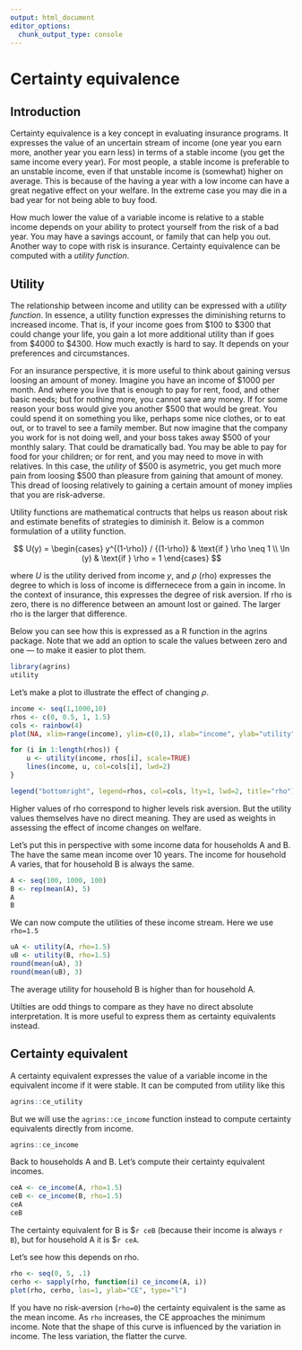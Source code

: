 ```yaml
---
output: html_document
editor_options: 
  chunk_output_type: console
---
```


# Certainty equivalence

## Introduction 

Certainty equivalence is a key concept in evaluating insurance programs. It expresses the value of an uncertain stream of income (one year you earn more, another year you earn less) in terms of a stable income (you get the same income every year). For most people, a stable income is preferable to an unstable income, even if that unstable income is (somewhat) higher on average. This is because of the having a year with a low income can have a great negative effect on your welfare. In the extreme case you may die in a bad year for not being able to buy food. 

How much lower the value of a variable income is relative to a stable income depends on your ability to protect yourself from the risk of a bad year. You may have a savings account, or family that can help you out. Another way to cope with risk is insurance. Certainty equivalence can be computed with a *utility function*.


## Utility 

The relationship between income and utility can be expressed with a *utility function*. In essence, a utility function expresses the diminishing returns to increased income. That is, if your income goes from $100 to $300 that could change your life, you gain a lot more additional utility than if goes from $4000 to $4300. How much exactly is hard to say. It depends on your preferences and circumstances.  

For an insurance perspective, it is more useful to think about gaining versus loosing an amount of money. Imagine you have an income of $1000 per month. And where you live that is enough to pay for rent, food, and other basic needs; but for nothing more, you cannot save any money. If for some reason your boss would give you another $500 that would be great. You could spend it on something you like, perhaps some nice clothes, or to eat out, or to travel to see a family member. But now imagine that the company you work for is not doing well, and your boss takes away $500 of your monthly salary. That could be dramatically bad. You may be able to pay for food for your children; or for rent, and you may need to move in with relatives. In this case, the *utility* of $500 is asymetric, you get much more pain from loosing $500 than pleasure from gaining that amount of money. This dread of loosing relatively to gaining a certain amount of money implies that you are risk-adverse. 


Utility functions are mathematical contructs that helps us reason about risk and estimate benefits of strategies to diminish it. Below is a common formulation of a utility function. 

$$
    U(y) = \begin{cases} y^{(1-\rho)} / {(1-\rho)}    & \text{if } \rho \neq 1 \\
    \ln (y) & \text{if } \rho = 1
    \end{cases}
$$

where *U* is the utility derived from income *y*, and $\rho$ (rho) expresses the degree to which is loss of income is differnecece from a gain in income. In the context of insurance, this expresses the degree of risk aversion. If rho is zero, there is no difference between an amount lost or gained. The larger rho is the larger that difference.

Below you can see how this is expressed as a R function in the agrins package. Note that we add an option to scale the values between zero and one --- to make it easier to plot them. 

```r
library(agrins)
utility
```

Let's make a plot to illustrate the effect of changing $\rho$.

```r
income <- seq(1,1000,10)
rhos <- c(0, 0.5, 1, 1.5)
cols <- rainbow(4)
plot(NA, xlim=range(income), ylim=c(0,1), xlab="income", ylab="utility", type="n", las=1)

for (i in 1:length(rhos)) {
	u <- utility(income, rhos[i], scale=TRUE)
	lines(income, u, col=cols[i], lwd=2)
}

legend("bottomright", legend=rhos, col=cols, lty=1, lwd=2, title="rho")

```

Higher values of rho correspond to higher levels risk aversion. But the utility values themselves have no direct meaning. They are used as weights in assessing the effect of income changes on welfare. 

Let's put this in perspective with some income data for households A and B. The have the same mean income over 10 years. The income for household A varies, that for household B is always the same.

```r
A <- seq(100, 1000, 100)
B <- rep(mean(A), 5)
A
B
```

We can now compute the utilities of these income stream. Here we use `rho=1.5`

```r
uA <- utility(A, rho=1.5)
uB <- utility(B, rho=1.5)
round(mean(uA), 3)
round(mean(uB), 3)
```

The average utility for household B is higher than for household A. 

Utilties are odd things to compare as they have no direct absolute interpretation. It is more useful to express them as certainty equivalents instead. 


## Certainty equivalent

A certainty equivalent expresses the value of a variable income in the equivalent income if it were stable. It can be computed from utility like this

```r
agrins::ce_utility
```

But we will use the `agrins::ce_income` function instead to compute certainty equivalents directly from income. 

```r
agrins::ce_income
```

Back to households A and B. Let's compute their certainty equivalent incomes.

```r
ceA <- ce_income(A, rho=1.5)
ceB <- ce_income(B, rho=1.5)
ceA
ceB
```

The certainty equivalent for B is $`r ceB` (because their income is always `r B`), but for household A it is $`r ceA`. 

Let's see how this depends on rho. 

```r
rho <- seq(0, 5, .1)
cerho <- sapply(rho, function(i) ce_income(A, i))
plot(rho, cerho, las=1, ylab="CE", type="l")
```

If you have no risk-aversion (`rho=0`) the certainty equivalent is the same as the mean income. As `rho` increases, the CE approaches the minimum income. Note that the shape of this curve is influenced by the variation in income. The less variation, the flatter the curve.

